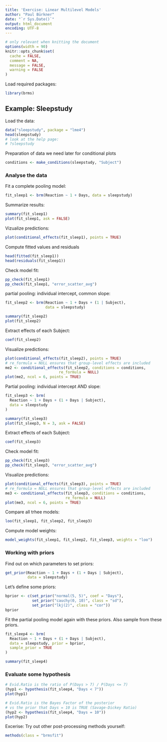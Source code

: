 ```yaml
---
title: 'Exercise: Linear Multilevel Models'
author: "Paul Bürkner"
date: "`r Sys.Date()`"
output: html_document
encoding: UTF-8
---
```


```r
# only relevant when knitting the document
options(width = 90)
knitr::opts_chunk$set(
  cache = FALSE,
  comment = NA,
  message = FALSE,
  warning = FALSE
)
```

Load required packages:
```r
library(brms)
```

## Example: Sleepstudy

Load the data:
```r
data("sleepstudy", package = "lme4")
head(sleepstudy)
# look at the help page:
# ?sleepstudy
```

Preparation of data we need later for conditional plots

```r
conditions <- make_conditions(sleepstudy, "Subject")
```

### Analyse the data

Fit a complete pooling model:
```r
fit_sleep1 <- brm(Reaction ~ 1 + Days, data = sleepstudy)
```

Summarize results:
```r
summary(fit_sleep1)
plot(fit_sleep1, ask = FALSE)
```

Vizualize predictions:
```r
plot(conditional_effects(fit_sleep1), points = TRUE)
```

Compute fitted values and residuals
```r
head(fitted(fit_sleep1))
head(residuals(fit_sleep1))
```

Check model fit:
```r
pp_check(fit_sleep1)
pp_check(fit_sleep1, "error_scatter_avg")
```

partial pooling: individual intercept, common slope:
```r
fit_sleep2 <- brm(Reaction ~ 1 + Days + (1 | Subject), 
                  data = sleepstudy)
```

```r
summary(fit_sleep2)
plot(fit_sleep2)
```

Extract effects of each Subject:
```r
coef(fit_sleep2)
```

Visualize predictions:
```r
plot(conditional_effects(fit_sleep2), points = TRUE)
# re_formula = NULL ensures that group-level effects are included
me2 <- conditional_effects(fit_sleep2, conditions = conditions, 
                        re_formula = NULL)
plot(me2, ncol = 6, points = TRUE)
```

Partial pooling: individual intercept AND slope:
```r
fit_sleep3 <- brm(
  Reaction ~ 1 + Days + (1 + Days | Subject), 
  data = sleepstudy
)
```

```r
summary(fit_sleep3)
plot(fit_sleep3, N = 3, ask = FALSE)
```

Extract effects of each Subject:
```r
coef(fit_sleep3)
```

Check model fit:
```r
pp_check(fit_sleep3)
pp_check(fit_sleep3, "error_scatter_avg")
```

Visualize predictions:
```r
plot(conditional_effects(fit_sleep3), points = TRUE)
# re_formula = NULL ensures that group-level effects are included
me3 <- conditional_effects(fit_sleep3, conditions = conditions, 
                           re_formula = NULL)
plot(me3, ncol = 6, points = TRUE)
```

Compare all trhee models:
```r
loo(fit_sleep1, fit_sleep2, fit_sleep3)
```

Compute model weights:
```r
model_weights(fit_sleep1, fit_sleep2, fit_sleep3, weights = "loo")
```

### Working with priors

Find out on which parameters to set priors:
```r
get_prior(Reaction ~ 1 + Days + (1 + Days | Subject), 
          data = sleepstudy)
```

Let's define some priors:
```r
bprior <- c(set_prior("normal(5, 5)", coef = "Days"),
            set_prior("cauchy(0, 10)", class = "sd"),
            set_prior("lkj(2)", class = "cor"))
bprior
```

Fit the partial pooling model again with these priors. Also sample from these priors.

```r
fit_sleep4 <- brm(
  Reaction ~ 1 + Days + (1 + Days | Subject), 
  data = sleepstudy, prior = bprior, 
  sample_prior = TRUE
)
```

```r
summary(fit_sleep4)
```


### Evaluate some hypothesis

```r
# Evid.Ratio is the ratio of P(Days > 7) / P(Days <= 7)
(hyp1 <- hypothesis(fit_sleep4, "Days < 7"))
plot(hyp1)
```

```r
# Evid.Ratio is the Bayes Factor of the posterior
# vs the prior that Days = 10 is TRUE (Savage-Dickey Ratio)
(hyp2 <- hypothesis(fit_sleep4, "Days = 10"))
plot(hyp2)
```

Excerise: Try out other post-processing methods yourself:
```r
methods(class = "brmsfit")
```
